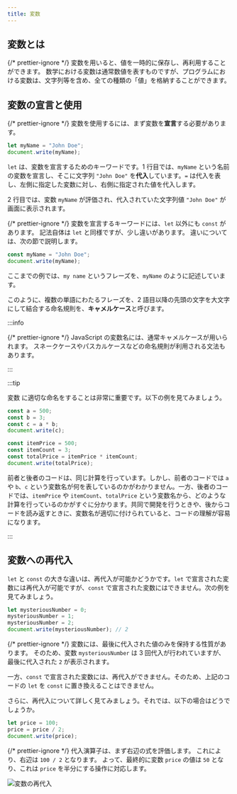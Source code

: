 ```yaml
---
title: 変数
---
```


## <Term>変数</Term>とは

{/* prettier-ignore */}
<Term>変数</Term>を用いると、<Term>値</Term>を一時的に保存し、再利用することができます。
数学における変数は通常数値を表すものですが、プログラムにおける<Term>変数</Term>は、<Term>文字列</Term>等を含め、全ての種類の「<Term>値</Term>」を格納することができます。

## <Term>変数</Term>の<Term>宣言</Term>と使用

{/* prettier-ignore */}
<Term>変数</Term>を使用するには、まず<Term>変数</Term>を<Term>**宣言**</Term>する必要があります。

```javascript title="script.js"
let myName = "John Doe";
document.write(myName);
```

`let` は、<Term>変数</Term>を<Term>宣言</Term>するためのキーワードです。1 行目では、`myName` という名前の<Term>変数</Term>を<Term>宣言</Term>し、そこに文字列 `"John Doe"` を<Term>**代入**</Term>しています。`=` は<Term>代入</Term>を表し、左側に指定した<Term>変数</Term>に対し、右側に指定された<Term>値</Term>を<Term>代入</Term>します。

2 行目では、<Term>変数</Term> `myName` が<Term>評価</Term>され、<Term>代入</Term>されていた<Term>文字列</Term><Term>値</Term> `"John Doe"` が画面に表示されます。

{/* prettier-ignore */}
<Term>変数</Term>を<Term>宣言</Term>するキーワードには、`let` 以外にも `const` があります。
記法自体は `let` と同様ですが、少し違いがあります。
違いについては、次の節で説明します。

```javascript title="script.js"
const myName = "John Doe";
document.write(myName);
```

ここまでの例では、`my name` というフレーズを、`myName` のように記述しています。

このように、複数の単語にわたるフレーズを、2 語目以降の先頭の文字を大文字にして結合する命名規則を、<Term>**キャメルケース**</Term>と呼びます。

:::info

{/* prettier-ignore */}
<Term>JavaScript</Term> の<Term>変数</Term>名には、通常<Term>キャメルケース</Term>が用いられます。
<Term>スネークケース</Term>や<Term>パスカルケース</Term>などの命名規則が利用される文法もあります。

:::

:::tip

<Term>変数</Term>
に適切な命名をすることは非常に重要です。以下の例を見てみましょう。

```javascript
const a = 500;
const b = 3;
const c = a * b;
document.write(c);
```

```javascript
const itemPrice = 500;
const itemCount = 3;
const totalPrice = itemPrice * itemCount;
document.write(totalPrice);
```

前者と後者のコードは、同じ計算を行っています。しかし、前者のコードでは `a` や `b`、`c` という変数名が何を表しているのかがわかりません。一方、後者のコードでは、`itemPrice` や `itemCount`、`totalPrice` という変数名から、どのような計算を行っているのかがすぐに分かります。共同で開発を行うときや、後からコードを読み返すときに、変数名が適切に付けられていると、コードの理解が容易になります。

:::

## <Term>変数</Term>への再<Term>代入</Term>

`let` と `const` の大きな違いは、再<Term>代入</Term>が可能かどうかです。`let` で<Term>宣言</Term>された<Term>変数</Term>には再<Term>代入</Term>が可能ですが、`const` で<Term>宣言</Term>された<Term>変数</Term>にはできません。次の例を見てみましょう。

```javascript title="script.js"
let mysteriousNumber = 0;
mysteriousNumber = 1;
mysteriousNumber = 2;
document.write(mysteriousNumber); // 2
```

{/* prettier-ignore */}
<Term>変数</Term>には、最後に<Term>代入</Term>された<Term>値</Term>のみを保持する性質があります。
そのため、<Term>変数</Term> `mysteriousNumber` は 3 回<Term>代入</Term>が行われていますが、最後に<Term>代入</Term>された `2` が表示されます。

一方、`const` で<Term>宣言</Term>された<Term>変数</Term>には、再<Term>代入</Term>ができません。そのため、上記のコードの `let` を `const` に置き換えることはできません。

さらに、再<Term>代入</Term>について詳しく見てみましょう。それでは、以下の場合はどうでしょうか。

```javascript title="script.js"
let price = 100;
price = price / 2;
document.write(price);
```

<ViewSource url={import.meta.url} path="_samples/compound-assignment" />

{/* prettier-ignore */}
<Term>代入</Term><Term>演算子</Term>は、まず右辺の<Term>式</Term>を<Term>評価</Term>します。
これにより、右辺は `100 / 2` となります。
よって、最終的に<Term>変数</Term> `price` の<Term>値</Term>は `50` となり、これは `price` を半分にする操作に対応します。

![変数の再代入](./reassignment-evaluation.png)
